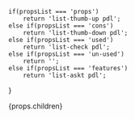     if(propsList === 'props')
        return 'list-thumb-up pdl';
    else if(propsList === 'cons')
        return 'list-thumb-down pdl';
    else if(propsList === 'used')
        return 'list-check pdl';
    else if(propsList === 'un-used')
        return '';
    else if(propsList === 'features')
        return 'list-askt pdl';
}

<div className={listClass(props.lst)}>
    {props.children}
</div>